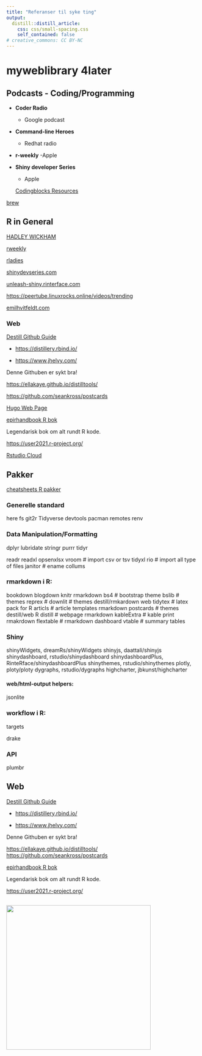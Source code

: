 ```yaml
---
title: "Referanser til syke ting"
output:
  distill::distill_article:
    css: css/small-spacing.css
    self_contained: false
# creative_commons: CC BY-NC
---
```


## 

# myweblibrary 4later

## Podcasts - Coding/Programming 

* **Coder Radio**
  - Google podcast

* **Command-line Heroes**
  - Redhat radio
  
* **r-weekly**
  -Apple
  
* **Shiny developer Series**
  - Apple

  
  [Codingblocks Resources ](https://www.codingblocks.net/resources/)

[brew](https://brew.sh/){.uri}

## R in General

[HADLEY WICKHAM](http://hadley.nz/g/, "Founder tidyverse package"){.uri}

[rweekly](https://rweekly.org/){.uri}

[rladies](https://rladies.org/)

[shinydevseries.com](https://shinydevseries.com/){.uri}

[unleash-shiny.rinterface.com](https://unleash-shiny.rinterface.com/web-dependencies.html "book"){.uri}

[https://](https://peertube.linuxrocks.online/videos/trending){.uri}[peertube.linuxrocks](https://peertube.linuxrocks.online/videos/trending "web linux tv"){.uri}[.online/videos/trending](https://peertube.linuxrocks.online/videos/trending){.uri}

[emilhvitfeldt.com](https://www.emilhvitfeldt.com "blog"){.uri}

### Web

[Destill Github Guide](https://github.com/jhelvy/distillery){.uri}

-   <https://distillery.rbind.io/>

-   <https://www.jhelvy.com/>

Denne Githuben er sykt bra!

<https://ellakaye.github.io/distilltools/>

<https://github.com/seankross/postcards>

[Hugo Web Page](https://gohugo.io/hugo-modules/use-modules/)

[ep](https://epirhandbook.com/en/index.html)[irhandbook R
bok](https://epirhandbook.com/en/index.html "bok")

Legendarisk bok om alt rundt R kode.

<https://user2021.r-project.org/>

[Rstudio Cloud](https://rstudio.cloud/, "Rstudio Cloud"){.uri}

## Pakker

[cheatsheets R
pakker](https://www.rstudio.com/resources/cheatsheets/, "cheetsheets pakker"){.uri}

### Generelle standard

here fs git2r Tidyverse devtools pacman remotes renv

### Data Manipulation/Formatting

dplyr lubridate stringr purrr tidyr

readr readxl opsenxlsx vroom \# import csv or tsv tidyxl rio \# import
all type of files janitor \# ename collums

### rmarkdown i R:

bookdown blogdown knitr rmarkdown bs4 \# bootstrap theme bslib \# themes
reprex \# downlit \# themes destill/rmkardown web tidytex \# latex pack
for R articls \# article templates rmarkdown postcards \# themes
destill/web R distill \# webpage rmarkdown kableExtra \# kable print
rmakrdown flextable \# rmarkdown dashboard vtable \# summary tables

### Shiny

shinyWidgets, dreamRs/shinyWidgets shinyjs, daattali/shinyjs
shinydashboard, rstudio/shinydashboard shinydashboardPlus,
RinteRface/shinydashboardPlus shinythemes, rstudio/shinythemes plotly,
ploty/ploty dygraphs, rstudio/dygraphs highcharter, jbkunst/highcharter

#### web/html-output helpers:

jsonlite

### workflow i R:

targets

drake

### API

plumbr

## Web

[Destill Github Guide](https://github.com/jhelvy/distillery){.uri}

-   <https://distillery.rbind.io/>

-   <https://www.jhelvy.com/>

Denne Githuben er sykt bra!

<https://ellakaye.github.io/distilltools/> <https://github.com/seankross/postcards>

[epirhandbook R bok](https://epirhandbook.com/en/index.html)

Legendarisk bok om alt rundt R kode.

<https://user2021.r-project.org/>

## 

![](images/codingpics/computer-g996f217c3_640.png){style="css/small-spacing.css" width="10cm"}
